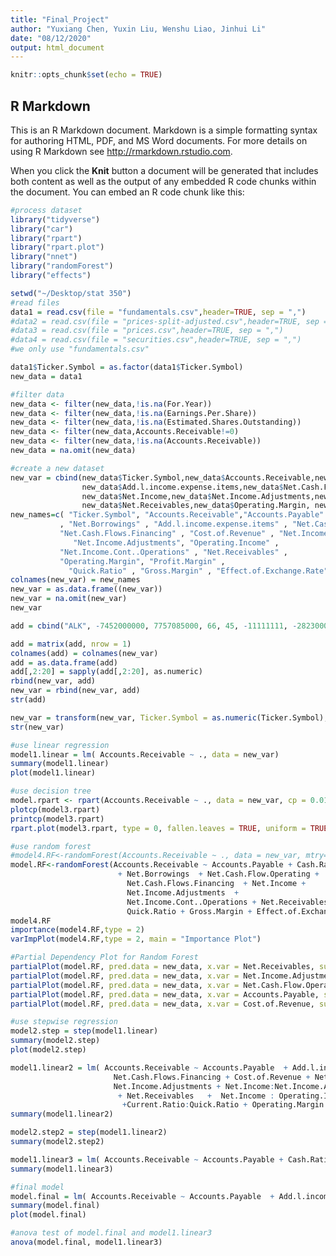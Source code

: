 ```yaml
---
title: "Final_Project"
author: "Yuxiang Chen, Yuxin Liu, Wenshu Liao, Jinhui Li"
date: "08/12/2020"
output: html_document
---
```


```r
knitr::opts_chunk$set(echo = TRUE)
```

## R Markdown

This is an R Markdown document. Markdown is a simple formatting syntax for authoring HTML, PDF, and MS Word documents. For more details on using R Markdown see <http://rmarkdown.rstudio.com>.

When you click the **Knit** button a document will be generated that includes both content as well as the output of any embedded R code chunks within the document. You can embed an R code chunk like this:

```r
#process dataset
library("tidyverse") 
library("car") 
library("rpart") 
library("rpart.plot") 
library("nnet") 
library("randomForest") 
library("effects")

setwd("~/Desktop/stat 350")
#read files
data1 = read.csv(file = "fundamentals.csv",header=TRUE, sep = ",")
#data2 = read.csv(file = "prices-split-adjusted.csv",header=TRUE, sep = ",")
#data3 = read.csv(file = "prices.csv",header=TRUE, sep = ",")
#data4 = read.csv(file = "securities.csv",header=TRUE, sep = ",")
#we only use "fundamentals.csv"

data1$Ticker.Symbol = as.factor(data1$Ticker.Symbol)
new_data = data1

#filter data
new_data <- filter(new_data,!is.na(For.Year))
new_data <- filter(new_data,!is.na(Earnings.Per.Share))
new_data <- filter(new_data,!is.na(Estimated.Shares.Outstanding))
new_data <- filter(new_data,Accounts.Receivable!=0)
new_data <- filter(new_data,!is.na(Accounts.Receivable))
new_data = na.omit(new_data)
```

```r
#create a new dataset
new_var = cbind(new_data$Ticker.Symbol,new_data$Accounts.Receivable,new_data$Accounts.Payable,new_data$Cash.Ratio,new_data$Current.Ratio,new_data$Net.Borrowings,
                new_data$Add.l.income.expense.items,new_data$Net.Cash.Flow.Operating,new_data$Net.Cash.Flows.Financing,new_data$Cost.of.Revenue,
                new_data$Net.Income,new_data$Net.Income.Adjustments,new_data$Operating.Income,new_data$Net.Income.Cont..Operations,
                new_data$Net.Receivables,new_data$Operating.Margin, new_data$Profit.Margin,new_data$Quick.Ratio,new_data$Gross.Margin,new_data$Effect.of.Exchange.Rate)
new_names=c( "Ticker.Symbol", "Accounts.Receivable","Accounts.Payable" , "Cash.Ratio" , "Current.Ratio" 
           , "Net.Borrowings" , "Add.l.income.expense.items" , "Net.Cash.Flow.Operating" , 
           "Net.Cash.Flows.Financing" , "Cost.of.Revenue" , "Net.Income" ,
              "Net.Income.Adjustments", "Operating.Income" ,
           "Net.Income.Cont..Operations" , "Net.Receivables" ,
           "Operating.Margin", "Profit.Margin" , 
             "Quick.Ratio" , "Gross.Margin" , "Effect.of.Exchange.Rate")
colnames(new_var) = new_names
new_var = as.data.frame((new_var))
new_var = na.omit(new_var)
new_var
```

```r
add = cbind("ALK", -7452000000, 7757085000, 66, 45, -11111111, -2823000000, 1030000000, -325000000, 11120000000, 508000000, 6090077000, 848000000, 605000000, 632705000, 10, 10, 300,  50,-1000)

add = matrix(add, nrow = 1)
colnames(add) = colnames(new_var)
add = as.data.frame(add)
add[,2:20] = sapply(add[,2:20], as.numeric)
rbind(new_var, add)
new_var = rbind(new_var, add)
str(add)
```

```r
new_var = transform(new_var, Ticker.Symbol = as.numeric(Ticker.Symbol), Accounts.Receivable = as.numeric(Accounts.Receivable), Accounts.Payable = as.numeric(Accounts.Payable), Cash.Ratio = as.numeric(Cash.Ratio), Current.Ratio = as.numeric(Current.Ratio), Net.Borrowings = as.numeric(Net.Borrowings), Add.l.income.expense.items = as.numeric(Add.l.income.expense.items), Net.Cash.Flow.Operating = as.numeric(Net.Cash.Flow.Operating), Net.Cash.Flows.Financing = as.numeric(Net.Cash.Flows.Financing), Cost.of.Revenue = as.numeric(Cost.of.Revenue), Net.Income = as.numeric(Net.Income), Net.Income.Adjustments = as.numeric(Net.Income.Adjustments), Operating.Income = as.numeric(Operating.Income), Net.Income.Cont..Operations = as.numeric(Net.Income.Cont..Operations), Net.Receivables = as.numeric(Net.Receivables), Operating.Margin = as.numeric(Operating.Margin), Profit.Margin = as.numeric(Profit.Margin), Quick.Ratio = as.numeric(Quick.Ratio), Gross.Margin = as.numeric(Gross.Margin), Effect.of.Exchange.Rate = as.numeric(Effect.of.Exchange.Rate))
str(new_var)
```

```r
#use linear regression
model1.linear = lm( Accounts.Receivable ~ ., data = new_var)
summary(model1.linear)
plot(model1.linear)
```


```r
#use decision tree
model.rpart <- rpart(Accounts.Receivable ~ ., data = new_var, cp = 0.01, model = TRUE)
plotcp(model3.rpart)
printcp(model3.rpart) 
rpart.plot(model3.rpart, type = 0, fallen.leaves = TRUE, uniform = TRUE, yes.text = "TRUE", no.text = "FALSE", cex = .8)
```

```r
#use random forest
#model4.RF<-randomForest(Accounts.Receivable ~ ., data = new_var, mtry=sqrt(19), importance = TRUE)
model.RF<-randomForest(Accounts.Receivable ~ Accounts.Payable + Cash.Ratio + Current.Ratio 
                        + Net.Borrowings  + Net.Cash.Flow.Operating + 
                          Net.Cash.Flows.Financing  + Net.Income + 
                          Net.Income.Adjustments  + 
                          Net.Income.Cont..Operations + Net.Receivables  + Profit.Margin +
                          Quick.Ratio + Gross.Margin + Effect.of.Exchange.Rate + Operating.Income + Add.l.income.expense.items +For.Year + Cost.of.Revenue, data = new_data,mtry=sqrt(19), importance = TRUE)
model4.RF
importance(model4.RF,type = 2) 
varImpPlot(model4.RF,type = 2, main = "Importance Plot")
```

```r
#Partial Dependency Plot for Random Forest 
partialPlot(model.RF, pred.data = new_data, x.var = Net.Receivables, sub = "Validation Set", which.class = "1")
partialPlot(model.RF, pred.data = new_data, x.var = Net.Income.Adjustments, sub = "Validation Set", which.class = "1")
partialPlot(model.RF, pred.data = new_data, x.var = Net.Cash.Flow.Operating, sub = "Validation Set", which.class = "1")
partialPlot(model.RF, pred.data = new_data, x.var = Accounts.Payable, sub = "Validation Set", which.class = "1")
partialPlot(model.RF, pred.data = new_data, x.var = Cost.of.Revenue, sub = "Validation Set", which.class = "1")
```

```r
#use stepwise regression
model2.step = step(model1.linear)
summary(model2.step)
plot(model2.step)
```


```r
model1.linear2 = lm( Accounts.Receivable ~ Accounts.Payable  + Add.l.income.expense.items + Net.Cash.Flow.Operating + Net.Cash.Flow.Operating:Net.Cash.Flows.Financing + 
                       Net.Cash.Flows.Financing + Cost.of.Revenue + Net.Income + Net.Income:Net.Income.Cont..Operations + Net.Income.Adjustments:Net.Income.Cont..Operations +
                       Net.Income.Adjustments + Net.Income:Net.Income.Adjustments +Operating.Income + Net.Cash.Flow.Operating:Net.Cash.Flows.Financing
                        + Net.Receivables   +  Net.Income : Operating.Income 
                         +Current.Ratio:Quick.Ratio + Operating.Margin:Profit.Margin - 1, data = new_var)
summary(model1.linear2)
```

```r
model2.step2 = step(model1.linear2)
summary(model2.step2)
```

```r
model1.linear3 = lm( Accounts.Receivable ~ Accounts.Payable + Cash.Ratio:Current.Ratio                   + Net.Borrowings + Add.l.income.expense.items + Net.Cash.Flow.Operating + Gross.Margin:Operating.Margin + Profit.Margin+ Net.Cash.Flows.Financing + Cost.of.Revenue + Net.Income + Net.Income:Net.Income.Cont..Operations +                     Net.Income.Adjustments + Operating.Income + Net.Cash.Flow.Operating:Net.Cash.Flows.Financing+ Net.Income:Net.Income.Adjustments +                     Net.Income.Cont..Operations + Net.Receivables  + Profit.Margin +  Net.Income:Operating.Income +                    Quick.Ratio:Cash.Ratio + Current.Ratio:Quick.Ratio + Gross.Margin + Operating.Margin:Profit.Margin, data = new_var)
summary(model1.linear3)
```

```r
#final model
model.final = lm( Accounts.Receivable ~ Accounts.Payable  + Add.l.income.expense.items + Net.Cash.Flow.Operating + Net.Cash.Flow.Operating:Net.Cash.Flows.Financing +                        Net.Cash.Flows.Financing + Cost.of.Revenue + Net.Income + Net.Income:Net.Income.Cont..Operations + Net.Income.Adjustments:Net.Income.Cont..Operations +                       Net.Income.Adjustments + Net.Income:Net.Income.Adjustments +Operating.Income + Net.Cash.Flow.Operating:Net.Cash.Flows.Financing                        + Net.Receivables   +  Net.Income : Operating.Income                          +Current.Ratio:Quick.Ratio + Operating.Margin:Profit.Margin - 1, data = new_var)
summary(model.final)
plot(model.final)
```


```r
#anova test of model.final and model1.linear3
anova(model.final, model1.linear3)
```

